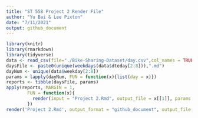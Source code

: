 ```yaml
---
title: "ST 558 Project 2 Render File"
author: "Yu Bai & Lee Pixton"
date: "7/11/2021"
output: github_document
---
```


```r
library(knitr)
library(rmarkdown)
library(tidyverse)
data <- read_csv(file="./Bike-Sharing-Dataset/day.csv",col_names = TRUE)
daysFile <- paste0(unique(weekdays(data$dteday[2:8])),".md")
dayNum <- unique(data$weekday[2:8])
params = lapply(dayNum, FUN = function(x){list(day = x)})
reports <- tibble(daysFile, params)
apply(reports, MARGIN = 1,
        FUN = function(x){
          render(input = "Project 2.Rmd", output_file = x[[1]], params = x[[2]])
        })
render('Project 2.Rmd', output_format = "github_document", output_file = "README.md")
```